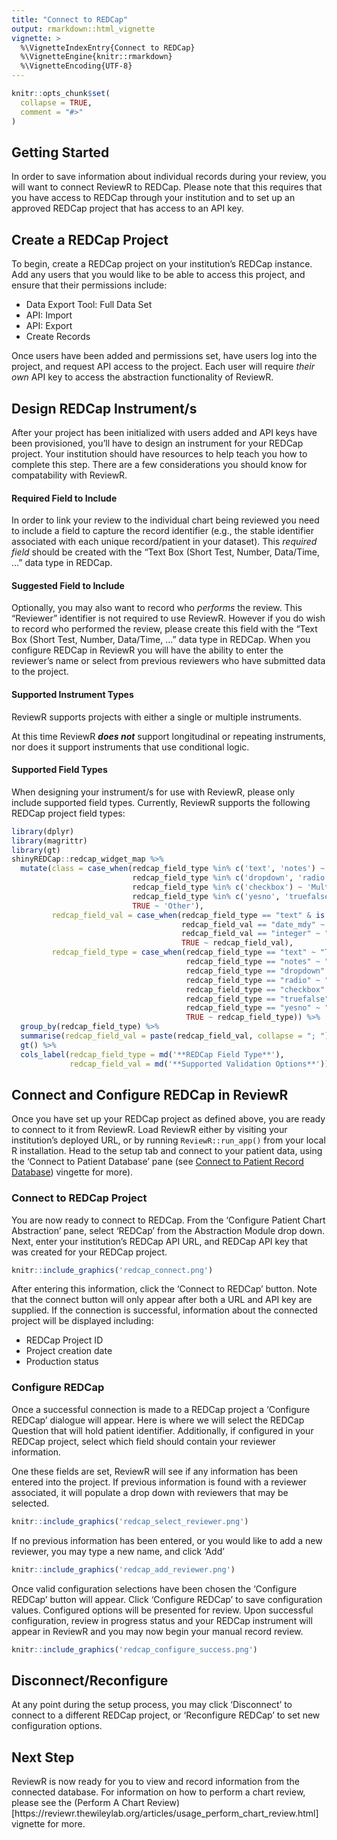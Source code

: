 ```yaml
---
title: "Connect to REDCap"
output: rmarkdown::html_vignette
vignette: >
  %\VignetteIndexEntry{Connect to REDCap}
  %\VignetteEngine{knitr::rmarkdown}
  %\VignetteEncoding{UTF-8}
---
```


```r
knitr::opts_chunk$set(
  collapse = TRUE,
  comment = "#>"
)
```

## Getting Started

In order to save information about individual records during your review, you will want to connect ReviewR to REDCap. Please note that this requires that you have access to REDCap through your institution and to set up an approved REDCap project that has access to an API key. 

## Create a REDCap Project

To begin, create a REDCap project on your institution's REDCap instance. Add any users that you would like to be able to access this project, and ensure that their permissions include:

* Data Export Tool: Full Data Set
* API: Import
* API: Export
* Create Records

Once users have been added and permissions set, have users log into the project, and request API access to the project. Each user will require _their own_ API key to access the abstraction functionality of ReviewR. 

## Design REDCap Instrument/s

After your project has been initialized with users added and API keys have been provisioned, you'll have to design an instrument for your REDCap project. Your institution should have resources to help teach you how to complete this step. There are a few considerations you should know for compatability with ReviewR. 

#### Required Field to Include

In order to link your review to the individual chart being reviewed you need to include a field to capture the record identifier (e.g., the stable identifier associated with each unique record/patient in your dataset). This _required field_ should be created with the "Text Box (Short Test, Number, Data/Time, ..." data type in REDCap. 

#### Suggested Field to Include

Optionally, you may also want to record who _performs_ the review. This "Reviewer" identifier is not required to use ReviewR. However if you do wish to record who performed the review, please create this field with the "Text Box (Short Test, Number, Data/Time, ..." data type in REDCap. When you configure REDCap in ReviewR you will have the ability to enter the reviewer's name or select from previous reviewers who have submitted data to the project. 

#### Supported Instrument Types

ReviewR supports projects with either a single or multiple instruments. 

At this time ReviewR **_does not_** support longitudinal or repeating instruments, nor does it support instruments that use conditional logic. 

#### Supported Field Types

When designing your instrument/s for use with ReviewR, please only include supported field types. Currently, ReviewR supports the following REDCap project field types:

```r
library(dplyr)
library(magrittr)
library(gt)
shinyREDCap::redcap_widget_map %>% 
  mutate(class = case_when(redcap_field_type %in% c('text', 'notes') ~ 'Text Field',
                           redcap_field_type %in% c('dropdown', 'radio') ~ 'Single Answer',
                           redcap_field_type %in% c('checkbox') ~ 'Multiple Answer',
                           redcap_field_type %in% c('yesno', 'truefalse') ~ 'Logical',
                           TRUE ~ 'Other'),
         redcap_field_val = case_when(redcap_field_type == "text" & is.na(redcap_field_val) ~ "None",
                                      redcap_field_val == "date_mdy" ~ "Date (M-D-Y)",
                                      redcap_field_val == "integer" ~ "Integer",
                                      TRUE ~ redcap_field_val),
         redcap_field_type = case_when(redcap_field_type == "text" ~ "Text Box (Short Text, Number, Data/Time, ...)",
                                       redcap_field_type == "notes" ~ "Notes Box (Paragraph Text)",
                                       redcap_field_type == "dropdown" ~ "Multiple Choice - Drop-down List (Single Answer)",
                                       redcap_field_type == "radio" ~ "Multiple Choice - Radio Buttons (Single Answer)",
                                       redcap_field_type == "checkbox" ~ "Checkboxes (Multiple Answers)",
                                       redcap_field_type == "truefalse" ~ "True - False",
                                       redcap_field_type == "yesno" ~ "Yes - No",
                                       TRUE ~ redcap_field_type)) %>% 
  group_by(redcap_field_type) %>% 
  summarise(redcap_field_val = paste(redcap_field_val, collapse = "; ")) %>% 
  gt() %>%
  cols_label(redcap_field_type = md('**REDCap Field Type**'), 
             redcap_field_val = md('**Supported Validation Options**'))
```


## Connect and Configure REDCap in ReviewR

Once you have set up your REDCap project as defined above, you are ready to connect to it from ReviewR. Load ReviewR either by visiting your institution's deployed URL, or by running `ReviewR::run_app()` from your local R installation. Head to the setup tab and connect to your patient data, using the 'Connect to Patient Database' pane (see [Connect to Patient Record Database](https://reviewr.thewileylab.org/articles/usage_connect_to_record_database.html)) vingette for more). 

### Connect to REDCap Project

You are now ready to connect to REDCap. From the 'Configure Patient Chart Abstraction' pane, select 'REDCap' from the Abstraction Module drop down. Next, enter your institution's REDCap API URL, and REDCap API key that was created for your REDCap project.

```r
knitr::include_graphics('redcap_connect.png')
```

After entering this information, click the 'Connect to REDCap' button. Note that the connect button will only appear after both a URL and API key are supplied. If the connection is successful, information about the connected project will be displayed including:

* REDCap Project ID
* Project creation date
* Production status

### Configure REDCap

Once a successful connection is made to a REDCap project a 'Configure REDCap' dialogue will appear. Here is where we will select the REDCap Question that will hold patient identifier. Additionally, if configured in your REDCap project, select which field should contain your reviewer information. 

One these fields are set, ReviewR will see if any information has been entered into the project. If previous information is found with a reviewer associated, it will populate a drop down with reviewers that may be selected. 

```r
knitr::include_graphics('redcap_select_reviewer.png')
```

If no previous information has been entered, or you would like to add a new reviewer, you may type a new name, and click 'Add'
```r
knitr::include_graphics('redcap_add_reviewer.png')
```

Once valid configuration selections have been chosen the 'Configure REDCap' button will appear. Click 'Configure REDCap' to save configuration values. Configured options will be presented for review. Upon successful configuration, review in progress status and your REDCap instrument will appear in ReviewR and you may now begin your manual record review. 
```r
knitr::include_graphics('redcap_configure_success.png')
```

## Disconnect/Reconfigure

At any point during the setup process, you may click 'Disconnect' to connect to a different REDCap project, or 'Reconfigure REDCap' to set new configuration options.

## Next Step

ReviewR is now ready for you to view and record information from the connected database. For information on how to perform a chart review, please see the (Perform A Chart Review)[https://reviewr.thewileylab.org/articles/usage_perform_chart_review.html] vignette for more. 